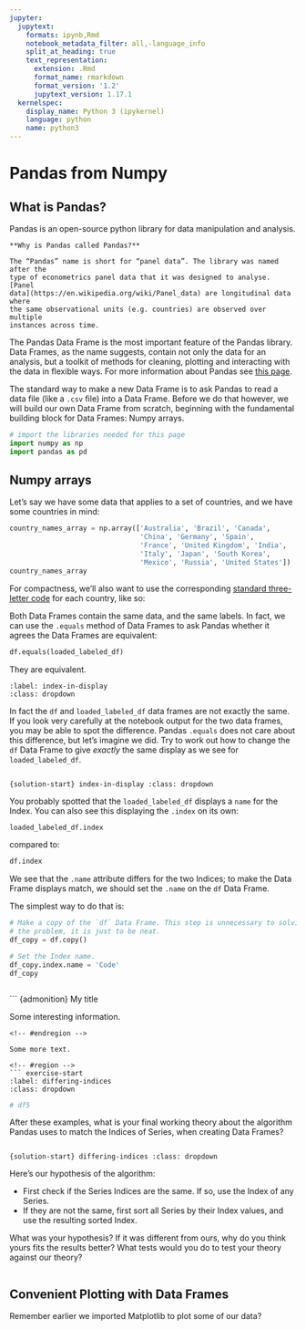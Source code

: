 ```yaml
---
jupyter:
  jupytext:
    formats: ipynb,Rmd
    notebook_metadata_filter: all,-language_info
    split_at_heading: true
    text_representation:
      extension: .Rmd
      format_name: rmarkdown
      format_version: '1.2'
      jupytext_version: 1.17.1
  kernelspec:
    display_name: Python 3 (ipykernel)
    language: python
    name: python3
---
```


# Pandas from Numpy

## What is Pandas?

Pandas is an open-source python library for data manipulation and analysis.

<!-- #region -->
``` note

**Why is Pandas called Pandas?**

The “Pandas” name is short for “panel data”. The library was named after the
type of econometrics panel data that it was designed to analyse. [Panel
data](https://en.wikipedia.org/wiki/Panel_data) are longitudinal data where
the same observational units (e.g. countries) are observed over multiple
instances across time.

```
<!-- #endregion -->

The Pandas Data Frame is the most important feature of the Pandas library. Data Frames, as the name suggests, contain not only the data for an analysis, but a toolkit of methods for cleaning, plotting and interacting with the data in flexible ways. For more information about Pandas see [this page](https://Pandas.pydata.org/about/).

The standard way to make a new Data Frame is to ask Pandas to read a data file
(like a `.csv` file) into a Data Frame. Before we do that however, we will
build our own Data Frame from scratch, beginning with the fundamental building
block for Data Frames: Numpy arrays.

```python
# import the libraries needed for this page
import numpy as np
import pandas as pd
```

## Numpy arrays

Let's say we have some data that applies to a set of countries, and we have some countries in mind:

```python
country_names_array = np.array(['Australia', 'Brazil', 'Canada',
                                'China', 'Germany', 'Spain',
                                'France', 'United Kingdom', 'India',
                                'Italy', 'Japan', 'South Korea',
                                'Mexico', 'Russia', 'United States'])
country_names_array
```

For compactness, we'll also want to use the corresponding [standard
three-letter code](https://en.wikipedia.org/wiki/ISO_3166-1_alpha-3) for each
country, like so:

Both Data Frames contain the same data, and the same labels.  In fact, we can
use the `.equals` method of Data Frames to ask Pandas whether it agrees the
Data Frames are equivalent:

```python
df.equals(loaded_labeled_df)
```

They are equivalent.

<!-- #region -->
```exercise-start
:label: index-in-display
:class: dropdown
```
<!-- #endregion -->

In fact the `df` and `loaded_labeled_df` data frames are not exactly the same.
If you look very carefully at the notebook output for the two data frames, you
may be able to spot the difference.  Pandas `.equals` does not care about this
difference, but let's imagine we did.  Try to work out how to change the `df`
Data Frame to give *exactly* the same display as we see for
`loaded_labeled_df`.

<!-- #region -->
```exercise-end
```
<!-- #endregion -->

<!-- #region -->
```{solution-start} index-in-display
:class: dropdown
```
<!-- #endregion -->

You probably spotted that the `loaded_labeled_df` displays a `name` for the Index.  You can also see this displaying the `.index` on its own:

```python
loaded_labeled_df.index
```

compared to:

```python
df.index
```

We see that the `.name` attribute differs for the two Indices; to make the Data Frame displays match, we should set the `.name` on the `df` Data Frame.

The simplest way to do that is:

```python
# Make a copy of the `df` Data Frame. This step is unnecessary to solving
# the problem, it is just to be neat.
df_copy = df.copy()
```

```python
# Set the Index name.
df_copy.index.name = 'Code'
df_copy
```

<!-- #region -->
```solution-end
```
<!-- #endregion -->

<!-- #region -->
``` {admonition} My title

Some interesting information.

```
<!-- #endregion -->

Some more text.

<!-- #region -->
``` exercise-start
:label: differing-indices
:class: dropdown
```
<!-- #endregion -->

```python
# df5
```

After these examples, what is your final working theory about the algorithm
Pandas uses to match the Indices of Series, when creating Data Frames?

<!-- #region -->
``` exercise-end
```
<!-- #endregion -->

<!-- #region -->
``` {solution-start} differing-indices
:class: dropdown
```
<!-- #endregion -->

Here's our hypothesis of the algorithm:

* First check if the Series Indices are the same.  If so, use the Index of any
  Series.
* If they are not the same, first sort all Series by their Index values, and
  use the resulting sorted Index.

What was your hypothesis?  If it was different from ours, why do you think yours fits the results better?  What tests would you do to test your theory against our theory?

<!-- #region -->
``` solution-end
```
<!-- #endregion -->


## Convenient Plotting with Data Frames

Remember earlier we imported Matplotlib to plot some of our data?
